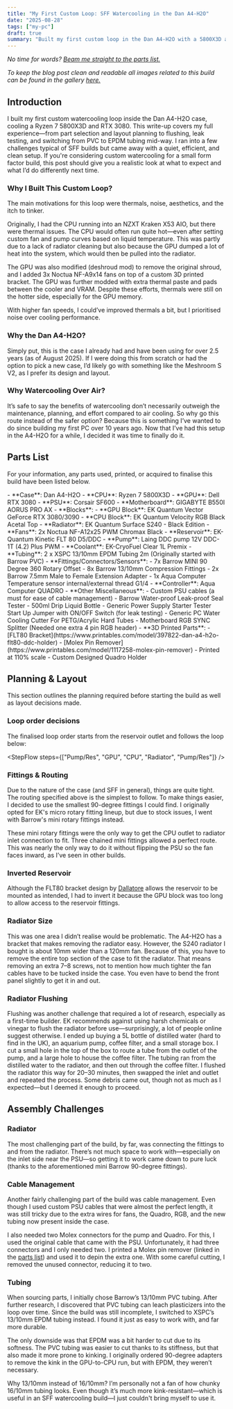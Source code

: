 ```yaml
---
title: "My First Custom Loop: SFF Watercooling in the Dan A4-H2O"
date: "2025-08-28"
tags: ["my-pc"]
draft: true
summary: "Built my first custom loop in the Dan A4-H2O with a 5800X3D and RTX 3080. Documenting my lessons, challenges, and tips for SFF watercooling."
---
```

<Hero
  src="/static/images/my-first-custom-loop-sff-watercooling-dan-a4-h2o-hero.jpeg"
  alt="PC on desk showcasing GPU side of watercooling loop"
/>

*No time for words? [Beam me straight to the parts list.](#parts-list)*

*To keep the blog post clean and readable all images related to this build can be found in the gallery [here.](/gallery/custom-loop)*

## Introduction

I built my first custom watercooling loop inside the Dan A4-H2O case, cooling a Ryzen 7 5800X3D and RTX 3080. This write-up covers my full experience—from part selection and layout planning to flushing, leak testing, and switching from PVC to EPDM tubing mid-way. I ran into a few challenges typical of SFF builds but came away with a quiet, efficient, and clean setup. If you're considering custom watercooling for a small form factor build, this post should give you a realistic look at what to expect and what I’d do differently next time.

### Why I Built This Custom Loop?

The main motivations for this loop were thermals, noise, aesthetics, and the itch to tinker.

Originally, I had the CPU running into an NZXT Kraken X53 AIO, but there were thermal issues. The CPU would often run quite hot—even after setting custom fan and pump curves based on liquid temperature. This was partly due to a lack of radiator cleaning but also because the GPU dumped a lot of heat into the system, which would then be pulled into the radiator.

The GPU was also modified (deshroud mod) to remove the original shroud, and I added 3x Noctua NF-A9x14 fans on top of a custom 3D printed bracket. The GPU was further modded with extra thermal paste and pads between the cooler and VRAM. Despite these efforts, thermals were still on the hotter side, especially for the GPU memory.

With higher fan speeds, I could’ve improved thermals a bit, but I prioritised noise over cooling performance.

### Why the Dan A4-H2O?

Simply put, this is the case I already had and have been using for over 2.5 years (as of August 2025). If I were doing this from scratch or had the option to pick a new case, I’d likely go with something like the Meshroom S V2, as I prefer its design and layout.

### Why Watercooling Over Air?

It’s safe to say the benefits of watercooling don’t necessarily outweigh the maintenance, planning, and effort compared to air cooling. So why go this route instead of the safer option? Because this is something I’ve wanted to do since building my first PC over 10 years ago. Now that I’ve had this setup in the A4-H2O for a while, I decided it was time to finally do it.

## Parts List

For your information, any parts used, printed, or acquired to finalise this build have been listed below.

<Collapsible title="View Parts List" useMonoFont>
- **Case**: Dan A4-H2O
- **CPU**: Ryzen 7 5800X3D
- **GPU**: Dell RTX 3080
- **PSU**: Corsair SF600
- **Motherboard**: GIGABYTE B550I AORUS PRO AX
- **Blocks**:
    - **GPU Block**: EK Quantum Vector GeForce RTX 3080/3090
    - **CPU Block**: EK Quantum Velocity RGB Black Acetal Top
- **Radiator**: EK Quantum Surface S240 - Black Edition
- **Fans**: 2x Noctua NF-A12x25 PWM Chromax Black
- **Reservoir**: EK-Quantum Kinetic FLT 80 D5/DDC
- **Pump**: Laing DDC pump 12V DDC-1T (4.2) Plus PWM
- **Coolant**: EK-CryoFuel Clear 1L Premix
- **Tubing**: 2 x XSPC 13/10mm EPDM Tubing 2m (Originally started with Barrow PVC)
- **Fittings/Connectors/Sensors**:
    - 7x Barrow MINI 90 Degree 360 Rotary Offset
    - 8x Barrow 13/10mm Compression Fittings
    - 2x Barrow 7.5mm Male to Female Extension Adapter
    - 1x Aqua Computer Temperature sensor internal/external thread G1/4
- **Controller**: Aqua Computer QUADRO
- **Other Miscellaneous**:
    - Custom PSU cables (a must for ease of cable management)
    - Barrow Water-proof Leak-proof Seal Tester
    - 500ml Drip Liquid Bottle
    - Generic Power Supply Starter Tester Start Up Jumper with ON/OFF Switch (for leak testing)
    - Generic PC Water Cooling Cutter For PETG/Acrylic Hard Tubes
    - Motherboard RGB SYNC Splitter (Needed one extra 4 pin RGB header)
- **3D Printed Parts**:
    - [FLT80 Bracket](https://www.printables.com/model/397822-dan-a4-h2o-flt80-ddc-holder)
    - [Molex Pin Remover](https://www.printables.com/model/1117258-molex-pin-remover) - Printed at 110% scale
    - Custom Designed Quadro Holder
</Collapsible>

## Planning & Layout

This section outlines the planning required before starting the build as well as layout decisions made.

### Loop order decisions

The finalised loop order starts from the reservoir outlet and follows the loop below:

<StepFlow steps={["Pump/Res", "GPU", "CPU", "Radiator", "Pump/Res"]} />

### Fittings & Routing

Due to the nature of the case (and SFF in general), things are quite tight. The routing specified above is the simplest to follow. To make things easier, I decided to use the smallest 90-degree fittings I could find. I originally opted for EK's micro rotary fitting lineup, but due to stock issues, I went with Barrow's mini rotary fittings instead.

These mini rotary fittings were the only way to get the CPU outlet to radiator inlet connection to fit. Three chained mini fittings allowed a perfect route. This was nearly the only way to do it without flipping the PSU so the fan faces inward, as I’ve seen in other builds.

### Inverted Reservoir

Although the FLT80 bracket design by [Dallatore](https://www.printables.com/@Dallatorre_226167) allows the reservoir to be mounted as intended, I had to invert it because the GPU block was too long to allow access to the reservoir fittings.

### Radiator Size

This was one area I didn’t realise would be problematic. The A4-H2O has a bracket that makes removing the radiator easy. However, the S240 radiator I bought is about 10mm wider than a 120mm fan. Because of this, you have to remove the entire top section of the case to fit the radiator. That means removing an extra 7–8 screws, not to mention how much tighter the fan cables have to be tucked inside the case. You even have to bend the front panel slightly to get it in and out.

### Radiator Flushing

Flushing was another challenge that required a lot of research, especially as a first-time builder. EK recommends against using harsh chemicals or vinegar to flush the radiator before use—surprisingly, a lot of people online suggest otherwise. I ended up buying a 5L bottle of distilled water (hard to find in the UK), an aquarium pump, coffee filter, and a small storage box. I cut a small hole in the top of the box to route a tube from the outlet of the pump, and a large hole to house the coffee filter. The tubing ran from the distilled water to the radiator, and then out through the coffee filter. I flushed the radiator this way for 20–30 minutes, then swapped the inlet and outlet and repeated the process. Some debris came out, though not as much as I expected—but I deemed it enough to proceed.

## Assembly Challenges

### Radiator 

The most challenging part of the build, by far, was connecting the fittings to and from the radiator. There’s not much space to work with—especially on the inlet side near the PSU—so getting it to work came down to pure luck (thanks to the aforementioned mini Barrow 90-degree fittings).

### Cable Management

Another fairly challenging part of the build was cable management. Even though I used custom PSU cables that were almost the perfect length, it was still tricky due to the extra wires for fans, the Quadro, RGB, and the new tubing now present inside the case.

I also needed two Molex connectors for the pump and Quadro. For this, I used the original cable that came with the PSU. Unfortunately, it had three connectors and I only needed two. I printed a Molex pin remover (linked in the [parts list](#parts-list)) and used it to depin the extra one. With some careful cutting, I removed the unused connector, reducing it to two.

### Tubing

When sourcing parts, I initially chose Barrow’s 13/10mm PVC tubing. After further research, I discovered that PVC tubing can leach plasticizers into the loop over time. Since the build was still incomplete, I switched to XSPC’s 13/10mm EPDM tubing instead. I found it just as easy to work with, and far more durable.

The only downside was that EPDM was a bit harder to cut due to its softness. The PVC tubing was easier to cut thanks to its stiffness, but that also made it more prone to kinking. I originally ordered 90-degree adapters to remove the kink in the GPU-to-CPU run, but with EPDM, they weren’t necessary.

Why 13/10mm instead of 16/10mm? I’m personally not a fan of how chunky 16/10mm tubing looks. Even though it’s much more kink-resistant—which is useful in an SFF watercooling build—I just couldn't bring myself to use it.